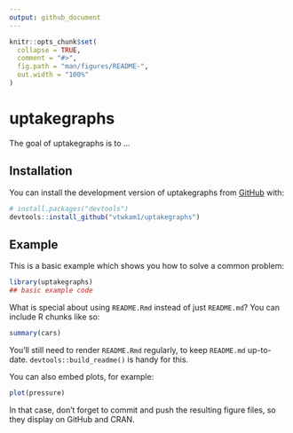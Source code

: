 ```yaml
---
output: github_document
---
```


<!-- README.md is generated from README.Rmd. Please edit that file -->

```r
knitr::opts_chunk$set(
  collapse = TRUE,
  comment = "#>",
  fig.path = "man/figures/README-",
  out.width = "100%"
)
```

# uptakegraphs

<!-- badges: start -->
<!-- badges: end -->

The goal of uptakegraphs is to ...

## Installation

You can install the development version of uptakegraphs from [GitHub](https://github.com/) with:

``` r
# install.packages("devtools")
devtools::install_github("vtwkam1/uptakegraphs")
```

## Example

This is a basic example which shows you how to solve a common problem:

```r
library(uptakegraphs)
## basic example code
```

What is special about using `README.Rmd` instead of just `README.md`? You can include R chunks like so:

```r
summary(cars)
```

You'll still need to render `README.Rmd` regularly, to keep `README.md` up-to-date. `devtools::build_readme()` is handy for this.

You can also embed plots, for example:

```r
plot(pressure)
```

In that case, don't forget to commit and push the resulting figure files, so they display on GitHub and CRAN.
